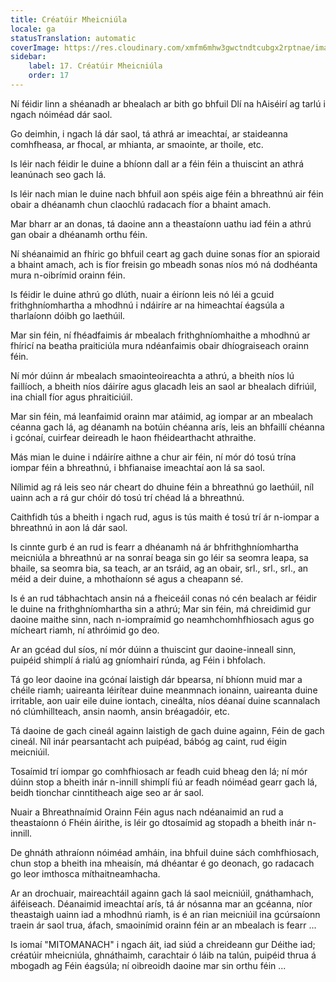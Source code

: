 ```yaml
---
title: Créatúir Mheicniúla
locale: ga
statusTranslation: automatic
coverImage: https://res.cloudinary.com/xmfm6mhw3gwctndtcubgx2rptnae/image/upload/v1740468922/small_cover_tratado_de_psicologia_revolucionaria_a4c0dca4e0.webp
sidebar:
    label: 17. Créatúir Mheicniúla
    order: 17
---
```

Ní féidir linn a shéanadh ar bhealach ar bith go bhfuil Dlí na hAiséirí ag tarlú i ngach nóiméad dár saol.

Go deimhin, i ngach lá dár saol, tá athrá ar imeachtaí, ar staideanna comhfheasa, ar fhocal, ar mhianta, ar smaointe, ar thoile, etc.

Is léir nach féidir le duine a bhíonn dall ar a féin féin a thuiscint an athrá leanúnach seo gach lá.

Is léir nach mian le duine nach bhfuil aon spéis aige féin a bhreathnú air féin obair a dhéanamh chun claochlú radacach fíor a bhaint amach.

Mar bharr ar an donas, tá daoine ann a theastaíonn uathu iad féin a athrú gan obair a dhéanamh orthu féin.

Ní shéanaimid an fhíric go bhfuil ceart ag gach duine sonas fíor an spioraid a bhaint amach, ach is fíor freisin go mbeadh sonas níos mó ná dodhéanta mura n-oibrímid orainn féin.

Is féidir le duine athrú go dlúth, nuair a éiríonn leis nó léi a gcuid frithghníomhartha a mhodhnú i ndáiríre ar na himeachtaí éagsúla a tharlaíonn dóibh go laethúil.

Mar sin féin, ní fhéadfaimis ár mbealach frithghníomhaithe a mhodhnú ar fhíricí na beatha praiticiúla mura ndéanfaimis obair dhíograiseach orainn féin.

Ní mór dúinn ár mbealach smaointeoireachta a athrú, a bheith níos lú faillíoch, a bheith níos dáiríre agus glacadh leis an saol ar bhealach difriúil, ina chiall fíor agus phraiticiúil.

Mar sin féin, má leanfaimid orainn mar atáimid, ag iompar ar an mbealach céanna gach lá, ag déanamh na botúin chéanna arís, leis an bhfaillí chéanna i gcónaí, cuirfear deireadh le haon fhéidearthacht athraithe.

Más mian le duine i ndáiríre aithne a chur air féin, ní mór dó tosú trína iompar féin a bhreathnú, i bhfianaise imeachtaí aon lá sa saol.

Nílimid ag rá leis seo nár cheart do dhuine féin a bhreathnú go laethúil, níl uainn ach a rá gur chóir dó tosú trí chéad lá a bhreathnú.

Caithfidh tús a bheith i ngach rud, agus is tús maith é tosú trí ár n-iompar a bhreathnú in aon lá dár saol.

Is cinnte gurb é an rud is fearr a dhéanamh ná ár bhfrithghníomhartha meicniúla a bhreathnú ar na sonraí beaga sin go léir sa seomra leapa, sa bhaile, sa seomra bia, sa teach, ar an tsráid, ag an obair, srl., srl., srl., an méid a deir duine, a mhothaíonn sé agus a cheapann sé.

Is é an rud tábhachtach ansin ná a fheiceáil conas nó cén bealach ar féidir le duine na frithghníomhartha sin a athrú; Mar sin féin, má chreidimid gur daoine maithe sinn, nach n-iompraímid go neamhchomhfhiosach agus go mícheart riamh, ní athróimid go deo.

Ar an gcéad dul síos, ní mór dúinn a thuiscint gur daoine-inneall sinn, puipéid shimplí á rialú ag gníomhairí rúnda, ag Féin i bhfolach.

Tá go leor daoine ina gcónaí laistigh dár bpearsa, ní bhíonn muid mar a chéile riamh; uaireanta léirítear duine meanmnach ionainn, uaireanta duine irritable, aon uair eile duine iontach, cineálta, níos déanaí duine scannalach nó clúmhillteach, ansin naomh, ansin bréagadóir, etc.

Tá daoine de gach cineál againn laistigh de gach duine againn, Féin de gach cineál. Níl inár pearsantacht ach puipéad, bábóg ag caint, rud éigin meicniúil.

Tosaímid trí iompar go comhfhiosach ar feadh cuid bheag den lá; ní mór dúinn stop a bheith inár n-innill shimplí fiú ar feadh nóiméad gearr gach lá, beidh tionchar cinntitheach aige seo ar ár saol.

Nuair a Bhreathnaímid Orainn Féin agus nach ndéanaimid an rud a theastaíonn ó Fhéin áirithe, is léir go dtosaímid ag stopadh a bheith inár n-innill.

De ghnáth athraíonn nóiméad amháin, ina bhfuil duine sách comhfhiosach, chun stop a bheith ina mheaisín, má dhéantar é go deonach, go radacach go leor imthosca míthaitneamhacha.

Ar an drochuair, maireachtáil againn gach lá saol meicniúil, gnáthamhach, áiféiseach. Déanaimid imeachtaí arís, tá ár nósanna mar an gcéanna, níor theastaigh uainn iad a mhodhnú riamh, is é an rian meicniúil ina gcúrsaíonn traein ár saol trua, áfach, smaoinímid orainn féin ar an mbealach is fearr ...

Is iomaí "MITOMANACH" i ngach áit, iad siúd a chreideann gur Déithe iad; créatúir mheicniúla, ghnáthaimh, carachtair ó láib na talún, puipéid thrua á mbogadh ag Féin éagsúla; ní oibreoidh daoine mar sin orthu féin ...

